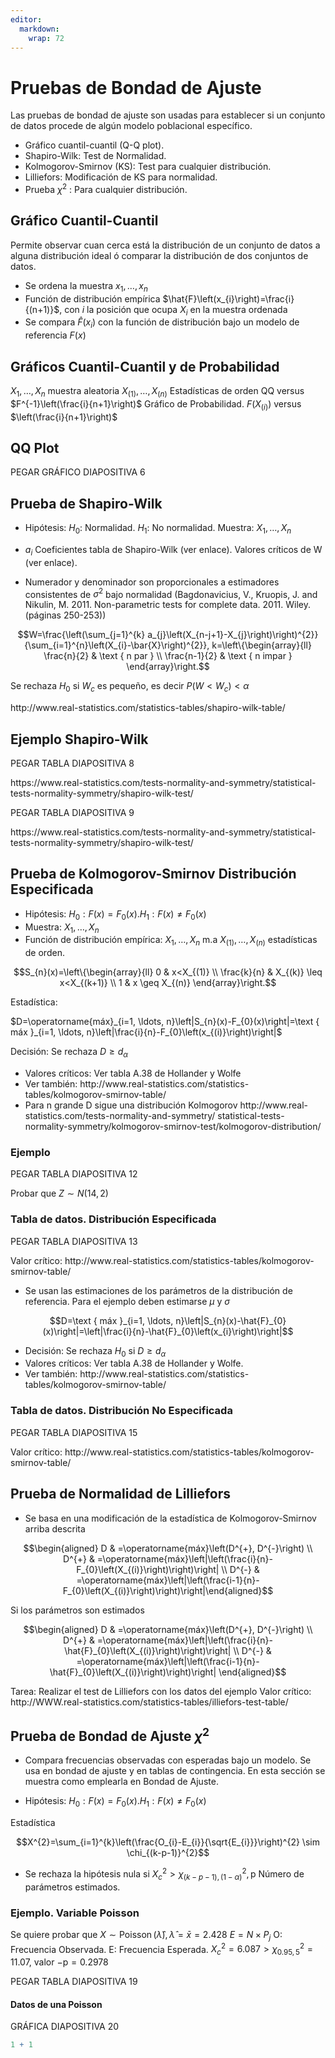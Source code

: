 ```yaml
---
editor: 
  markdown: 
    wrap: 72
---
```


# Pruebas de Bondad de Ajuste

Las pruebas de bondad de ajuste son usadas para establecer si un
conjunto de datos procede de algún modelo poblacional específico.

-   Gráfico cuantil-cuantil (Q-Q plot).
-   Shapiro-Wilk: Test de Normalidad.
-   Kolmogorov-Smirnov (KS): Test para cualquier distribución.
-   Lilliefors: Modificación de KS para normalidad.
-   Prueba $\chi^{2}$ : Para cualquier distribución.

## Gráfico Cuantil-Cuantil

Permite observar cuan cerca está la distribución de un conjunto de datos a alguna distribución ideal ó comparar la distribución de dos conjuntos de datos.

-  Se ordena la muestra $x_{1}, \ldots, x_{n}$ 
-  Función de distribución empírica $\hat{F}\left(x_{i}\right)=\frac{i}{(n+1)}$, con $i$ la posición que ocupa $X_i$ en la muestra ordenada 
-  Se compara $\hat{F}\left(x_{i}\right)$ con la función de distribución bajo un modelo de referencia $F(x)$ 


## Gráficos Cuantil-Cuantil y de Probabilidad

$X_{1}, \ldots, X_{n}$ muestra aleatoria
$X_{(1)}, \ldots, X_{(n)}$ Estadísticas de orden
$\mathrm{QQ}$ versus $F^{-1}\left(\frac{i}{n+1}\right)$ 
Gráfico de Probabilidad. $F\left(X_{(i)}\right)$ versus $\left(\frac{i}{n+1}\right)$  


## QQ Plot

PEGAR GRÁFICO DIAPOSITIVA 6


## Prueba de Shapiro-Wilk

-  Hipótesis: $H_0$: Normalidad. $H_1$: No normalidad. Muestra: $X_{1}, \ldots, X_{n}$ 

-  $a_i$ Coeficientes tabla de Shapiro-Wilk (ver enlace). Valores críticos de W (ver enlace).

-  Numerador y denominador son proporcionales a estimadores
consistentes de $\sigma^{2}$ bajo normalidad (Bagdonavicius, V., Kruopis, J. and Nikulin, M. 2011. Non-parametric tests for complete data. 2011. Wiley. (páginas 250-253))

$$W=\frac{\left(\sum_{j=1}^{k} a_{j}\left(X_{n-j+1}-X_{j}\right)\right)^{2}}{\sum_{i=1}^{n}\left(X_{i}-\bar{X}\right)^{2}}, k=\left\{\begin{array}{ll}
\frac{n}{2} & \text { n par } \\
\frac{n-1}{2} & \text { n impar }
\end{array}\right.$$

Se rechaza $H_0$ si $W_c$ es pequeño, es decir $P\left(W<W_{c}\right)<\alpha$ 

http://www.real-statistics.com/statistics-tables/shapiro-wilk-table/


## Ejemplo Shapiro-Wilk

PEGAR TABLA DIAPOSITIVA 8

https://www.real-statistics.com/tests-normality-and-symmetry/statistical-tests-normality-symmetry/shapiro-wilk-test/

PEGAR TABLA DIAPOSITIVA 9

https://www.real-statistics.com/tests-normality-and-symmetry/statistical-tests-normality-symmetry/shapiro-wilk-test/


## Prueba de Kolmogorov-Smirnov Distribución Especificada

-  Hipótesis: $H_{0}: F(x)=F_{0}(x) . H_{1}: F(x) \neq F_{0}(x)$ 
-  Muestra: $X_{1}, \ldots, X_{n}$
-  Función de distribución empírica: $X_{1}, \ldots, X_{n}$ m.a $X_{(1)}, \ldots, X_{(n)}$ estadísticas de orden. 

$$S_{n}(x)=\left\{\begin{array}{ll}
0 & x<X_{(1)} \\
\frac{k}{n} & X_{(k)} \leq x<X_{(k+1)} \\
1 & x \geq X_{(n)}
\end{array}\right.$$


Estadística:

$D=\operatorname{máx}_{i=1, \ldots, n}\left|S_{n}(x)-F_{0}(x)\right|=\text { máx }_{i=1, \ldots, n}\left|\frac{i}{n}-F_{0}\left(x_{(i)}\right)\right|$

Decisión: Se rechaza $D \geq d_{\alpha}$ 

-  Valores críticos: Ver tabla A.38 de Hollander y Wolfe
-  Ver también: http://www.real-statistics.com/statistics-tables/kolmogorov-smirnov-table/
-  Para n grande D sigue una distribución Kolmogorov
http://www.real-statistics.com/tests-normality-and-symmetry/
statistical-tests-normality-symmetry/kolmogorov-smirnov-test/kolmogorov-distribution/


### Ejemplo

PEGAR TABLA DIAPOSITIVA 12

Probar que $Z \sim N(14,2)$ 


### Tabla de datos. Distribución Especificada

PEGAR TABLA DIAPOSITIVA 13

Valor crítico: http://www.real-statistics.com/statistics-tables/kolmogorov-smirnov-table/


-  Se usan las estimaciones de los parámetros de la distribución de referencia. Para el ejemplo deben estimarse $\mu$ y $\sigma$

$$D=\text { máx }_{i=1, \ldots, n}\left|S_{n}(x)-\hat{F}_{0}(x)\right|=\left|\frac{i}{n}-\hat{F}_{0}\left(x_{i}\right)\right|$$

-  Decisión: Se rechaza $H_0$ si $D \geq d_{\alpha}$
-  Valores críticos: Ver tabla A.38 de Hollander y Wolfe. 
-  Ver también: http://www.real-statistics.com/statistics-tables/kolmogorov-smirnov-table/


### Tabla de datos. Distribución No Especificada

PEGAR TABLA DIAPOSITIVA 15

Valor crítico: http://www.real-statistics.com/statistics-tables/kolmogorov-smirnov-table/


## Prueba de Normalidad de Lilliefors

-  Se basa en una modificación de la estadística de Kolmogorov-Smirnov arriba descrita

$$\begin{aligned} D & =\operatorname{máx}\left(D^{+}, D^{-}\right) \\ D^{+} & =\operatorname{máx}\left|\left(\frac{i}{n}-F_{0}\left(X_{(i)}\right)\right)\right| \\ D^{-} & =\operatorname{máx}\left|\left(\frac{i-1}{n}-F_{0}\left(X_{(i)}\right)\right)\right|\end{aligned}$$

Si los parámetros son estimados 

$$\begin{aligned}
D & =\operatorname{máx}\left(D^{+}, D^{-}\right) \\
D^{+} & =\operatorname{máx}\left|\left(\frac{i}{n}-\hat{F}_{0}\left(X_{(i)}\right)\right)\right| \\
D^{-} & =\operatorname{máx}\left|\left(\frac{i-1}{n}-\hat{F}_{0}\left(X_{(i)}\right)\right)\right|
\end{aligned}$$

Tarea: Realizar el test de Lilliefors con los datos del ejemplo
Valor crítico: http://WWW.real-statistics.com/statistics-tables/illiefors-test-table/


## Prueba de Bondad de Ajuste $\chi^{2}$

-  Compara frecuencias observadas con esperadas bajo un modelo. Se usa en bondad de ajuste y en tablas de contingencia. En esta sección se muestra como emplearla en Bondad de Ajuste.

-  Hipótesis: $H_{0}: F(x)=F_{0}(x) . H_{1}: F(x) \neq F_{0}(x)$

Estadística

$$X^{2}=\sum_{i=1}^{k}\left(\frac{O_{i}-E_{i}}{\sqrt{E_{i}}}\right)^{2} \sim \chi_{(k-p-1)}^{2}$$

-  Se rechaza la hipótesis nula si $X_{c}^{2}>\chi_{(k-p-1),(1-\alpha)}^{2}, \mathrm{p}$ Número de parámetros estimados.

### Ejemplo. Variable Poisson

Se quiere probar que $X \sim \operatorname{Poisson}(\hat{\lambda}), \hat{\lambda}=\bar{x}=2.428$ $E=N \times P_{j}$ O: Frecuencia Observada. E: Frecuencia Esperada. $X_{c}^{2}=6.087>\chi_{0.95,5}^{2}=11.07$, valor $-\mathrm{p}=0.2978$

PEGAR TABLA DIAPOSITIVA 19


#### Datos de una Poisson

GRÁFICA DIAPOSITIVA 20









```r
1 + 1
```
